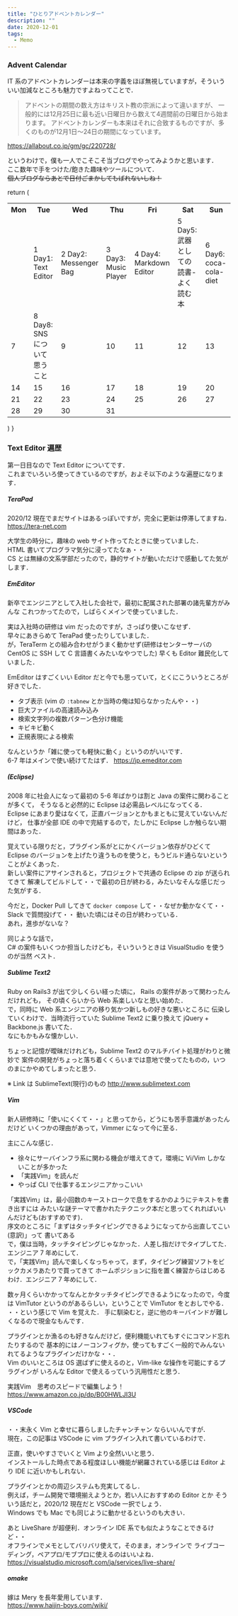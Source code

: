 ```yaml
---
title: "ひとりアドベントカレンダー"
description: ""
date: 2020-12-01
tags:
  - Memo
---
```


### Advent Calendar

IT 系のアドベントカレンダーは本来の字義をほぼ無視していますが，そういういい加減なところも魅力ですよねってことで．

> アドベントの期間の数え方はキリスト教の宗派によって違いますが、
> 一般的には12月25日に最も近い日曜日から数えて4週間前の日曜日から始まります。
> アドベントカレンダーも本来はそれに合致するものですが、多くのものが12月1日～24日の期間になっています。

https://allabout.co.jp/gm/gc/220728/

というわけで，僕も一人でこそこそ当ブログでやってみようかと思います．  
ここ数年で手をつけた/飽きた趣味やツールについて．  
~~個人ブログならあとで日付ごまかしてもばれないしね！~~

  return (
<table>
  <tr>
    <th>Mon</th>
    <th>Tue</th>
    <th>Wed</th>
    <th>Thu</th>
    <th>Fri</th>
    <th>Sat</th>
    <th>Sun</th>
  </tr>
  <tr>
    <td></td>
    <td>1 <Link to="/ひとりアドベントカレンダー">Day1: Text Editor</Link></td>
    <td>2 <Link to="/day-2-メッセンジャーバッグ">Day2: Messenger Bag</Link></td>
    <td>3 <Link to="/day-3-音楽プレイヤー">Day3: Music Player</Link></td>
    <td>4 <Link to="/day-4-markdown-editor">Day4: Markdown Editor</Link></td>
    <td>5 <Link to="/武器としての読書-よく読む本">Day5: 武器としての読書-よく読む本</Link></td>
    <td>6 <Link to="/coca-cola-diet">Day6: coca-cola-diet</Link></td>
  </tr>
  <tr>
    <td>7</td>
    <td>8 <Link to="/snsについて思うこと"> Day8: SNSについて思うこと</Link></td>
    <td>9</td>
    <td>10</td>
    <td>11</td>
    <td>12</td>
    <td>13</td>
  </tr>
  <tr>
    <td>14</td>
    <td>15</td>
    <td>16</td>
    <td>17</td>
    <td>18</td>
    <td>19</td>
    <td>20</td>
  </tr>
  <tr>
    <td>21</td>
    <td>22</td>
    <td>23</td>
    <td>24</td>
    <td>25</td>
    <td>26</td>
    <td>27</td>
  </tr>
  <tr>
    <td>28</td>
    <td>29</td>
    <td>30</td>
    <td>31</td>
    <td></td>
    <td></td>
    <td></td>
  </tr>
</table>
  )
}

<AdventCalendar2020 />

### Text Editor 遍歴

第一日目なので Text Editor についてです．  
これまでいろいろ使ってきているのですが，およそ以下のような遍歴になります．  

##### TeraPad

2020/12 現在でまだサイトはあるっぽいですが，完全に更新は停滞してますね．  
https://tera-net.com

大学生の時分に，趣味の web サイト作ってたときに使っていました．  
HTML 書いてプログラマ気分に浸ってたなぁ・・  
CS とは無縁の文系学部だったので，静的サイトが動いただけで感動してた気がします．  

##### EmEditor

新卒でエンジニアとして入社した会社で，最初に配属された部署の諸先輩方がみんな
これつかってたので，しばらくメインで使っていました．

実は入社時の研修は vim だったのですが，さっぱり使いこなせず．  
早々にあきらめて TeraPad 使ったりしていました．  
が，TeraTerm との組み合わせがうまく動かせず(研修はセンターサーバの CentOS に SSH して C 言語書くみたいなやつでした)
早くも Editor 難民化していました．

EmEditor はすごくいい Editor だと今でも思っていて，とくにこういうところが好きでした．  
* タブ表示 (vim の `:tabnew` とか当時の俺は知らなかったんや・・)
* 巨大ファイルの高速読み込み
* 検索文字列の複数パターン色分け機能
* キビキビ動く
* 正規表現による検索

なんというか「雑に使っても軽快に動く」というのがいいです．  
6-7 年はメインで使い続けてたはず．
https://jp.emeditor.com


##### (Eclipse)

2008 年に社会人になって最初の 5-6 年ばかりは割と Java の案件に関わることが多くて，
そうなると必然的に Eclipse は必需品レベルになってくる．  
Eclipse にあまり愛はなくて，正直バージョンとかもまともに覚えていないんだけど，
仕事が全部 IDE の中で完結するので，たしかに Eclipse しか触らない期間はあった．  

覚えている限りだと，プラグイン系がとにかくバージョン依存がひどくて
Eclipse のバージョンを上げたり違うものを使うと，もうビルド通らないということがよくあった．  
新しい案件にアサインされると，プロジェクトで共通の Eclipse の zip が送られてきて
解凍してビルドして・・で最初の日が終わる，みたいなそんな感じだった気がする．  

今だと，Docker Pull してきて `docker compose` して・・なぜか動かなくて・・
Slack で質問投げて・・ 動いた頃にはその日が終わっている．   
あれ，進歩がないな？

同じような話で，  
C# の案件もいくつか担当したけども，そいういうときは VisualStudio を使うのが当然
ベスト．


##### Sublime Text2

Ruby on Rails3 が出て少しくらい経った頃に， Rails の案件があって関わったんだけれども，
その頃くらいから Web 系楽しいなと思い始めた．  
で，同時に Web 系エンジニアの移り気かつ新しもの好きな悪いところに
伝染していくわけで．当時流行っていた Sublime Text2 に乗り換えて jQuery + Backbone.js
書いてた．  
なにもかもみな懐かしい．

ちょっと記憶が曖昧だけれども，Sublime Text2 のマルチバイト処理がわりと微妙で
案件の開発がちょっと落ち着くくらいまでは意地で使ってたものの，いつのまにかやめてしまったと思う．

※ Link は SublimeText(現行)のもの
http://www.sublimetext.com


##### Vim

新人研修時に「使いにくくて・・」と思ってから，どうにも苦手意識があったんだけど
いくつかの理由があって，Vimmer になって今に至る．  

主にこんな感じ．
* 徐々にサーバインフラ系に関わる機会が増えてきて，環境に Vi/Vim しかないことが多かった
* 「実践Vim」を読んだ
* やっぱ CLI で仕事するエンジニアかっこいい

「実践Vim」は，最小回数のキーストロークで息をするかのようにテキストを書き出すには
みたいな謎テーマで書かれたテクニック本だと思ってくれればいいんだけども(おすすめです)．  
序文のところに「まずはタッチタイピングできるようになってから出直してこい(意訳)」って
書いてある  
で，僕は当時，タッチタイピングじゃなかった．人差し指だけでタイプしてた．エンジニア
 7 年めにして．  
で，「実践Vim」読んで楽しくなっちゃって，まず，タイピング練習ソフトをビックカメラあたりで買ってきて
ホームポジションに指を置く練習からはじめるわけ．エンジニア 7 年めにして．  

数ヶ月くらいかかってなんとかタッチタイピングできるようになったので，今度は
VimTutor というのがあるらしい，ということで VimTutor をとおしでやる．  
・・という感じで Vim を覚えた．
手に馴染むと，逆に他のキーバインドが難しくなるので現金なもんです．

プラグインとか漁るのも好きなんだけど，便利機能いれてもすぐにコマンド忘れたりするので
基本的にはノーコンフィグか，使ってもすごく一般的でみんないれてるようなプラグインだけかな・・．  
Vim のいいところは OS 選ばずに使えるのと，Vim-like な操作を可能にするプラグインが
いろんな Editor で使えるっていう汎用性だと思う．

実践Vim　思考のスピードで編集しよう！
https://www.amazon.co.jp/dp/B00HWLJI3U


##### VSCode

・・末永く Vim と幸せに暮らしましたチャンチャン ならいいんですが．  
現在，この記事は VSCode に vim プラグイン入れて書いているわけで．

正直，使いやすさでいくと Vim より全然いいと思う．  
インストールした時点である程度ほしい機能が網羅されている感じは
Editor より IDE に近いかもしれない．  

プラグインとかの周辺システムも充実してるし．  
例えば，チーム開発で環境揃えようとか，若い人におすすめの Editor とか
そういう話だと，2020/12 現在だと VSCode 一択でしょう．  
Windows でも Mac でも同じように動かせるというのも大きい．

あと LiveShare が超便利．オンライン IDE 系でも似たようなことできるけど・・  
オフラインでメモとしてバリバリ使えて，そのまま，オンラインで
ライブコーディング，ペアプロ/モブプロに使えるのはいいよね．  
https://visualstudio.microsoft.com/ja/services/live-share/


##### omake

嫁は Mery を長年愛用しています．  
https://www.haijin-boys.com/wiki/
